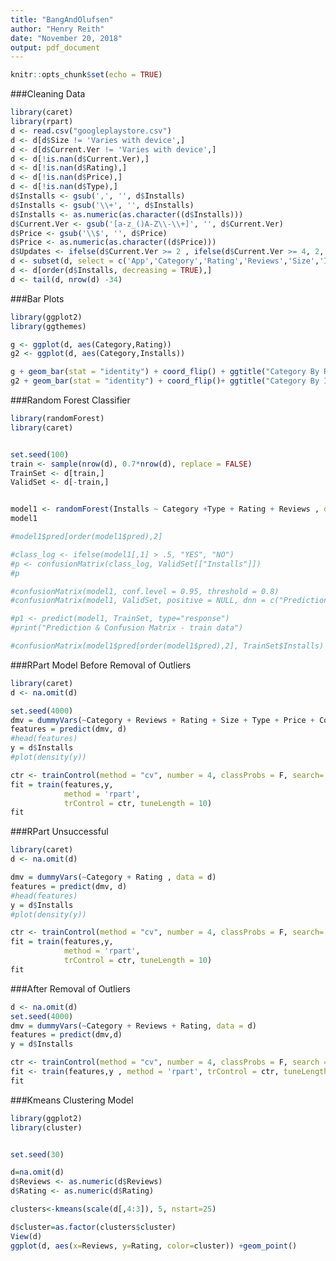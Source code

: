 ```yaml
---
title: "BangAndOlufsen"
author: "Henry Reith"
date: "November 20, 2018"
output: pdf_document
---
```


```r
knitr::opts_chunk$set(echo = TRUE)
```
###Cleaning Data
```r

library(caret)
library(rpart)
d <- read.csv("googleplaystore.csv")
d <- d[d$Size != 'Varies with device',]
d <- d[d$Current.Ver != 'Varies with device',]
d <- d[!is.nan(d$Current.Ver),]
d <- d[!is.nan(d$Rating),]
d <- d[!is.nan(d$Price),]
d <- d[!is.nan(d$Type),]
d$Installs <- gsub(',', '', d$Installs)
d$Installs <- gsub('\\+', '', d$Installs)
d$Installs <- as.numeric(as.character((d$Installs)))
d$Current.Ver <- gsub('[a-z_()A-Z\\-\\+]', '', d$Current.Ver)
d$Price <- gsub('\\$', '', d$Price)
d$Price <- as.numeric(as.character((d$Price)))
d$Updates <- ifelse(d$Current.Ver >= 2 , ifelse(d$Current.Ver >= 4, 2, 1), 0)
d <- subset(d, select = c('App','Category','Rating','Reviews','Size','Installs','Type','Price','Content.Rating','Last.Updated','Updates','Android.Ver' ))
d <- d[order(d$Installs, decreasing = TRUE),]
d <- tail(d, nrow(d) -34)

```
###Bar Plots
```r
library(ggplot2)
library(ggthemes)

g <- ggplot(d, aes(Category,Rating))
g2 <- ggplot(d, aes(Category,Installs))

g + geom_bar(stat = "identity") + coord_flip() + ggtitle("Category By Rating")
g2 + geom_bar(stat = "identity") + coord_flip()+ ggtitle("Category By Installs")
```

###Random Forest Classifier
```r
library(randomForest)
library(caret)


set.seed(100)
train <- sample(nrow(d), 0.7*nrow(d), replace = FALSE)
TrainSet <- d[train,]
ValidSet <- d[-train,]


model1 <- randomForest(Installs ~ Category +Type + Rating + Reviews , data = TrainSet, nTrees = 300, mtry = 3, importance = TRUE, savePredictions = "final", classProbs = TRUE)
model1

#model1$pred[order(model1$pred),2]

#class_log <- ifelse(model1[,1] > .5, "YES", "NO")
#p <- confusionMatrix(class_log, ValidSet[["Installs"]])
#p

#confusionMatrix(model1, conf.level = 0.95, threshold = 0.8)
#confusionMatrix(model1, ValidSet, positive = NULL, dnn = c("Prediction", "Reference"))

#p1 <- predict(model1, TrainSet, type="response")
#print("Prediction & Confusion Matrix - train data")

#confusionMatrix(model1$pred[order(model1$pred),2], TrainSet$Installs)
```



###RPart Model Before Removal of Outliers
```r
library(caret)
d <- na.omit(d)

set.seed(4000)
dmv = dummyVars(~Category + Reviews + Rating + Size + Type + Price + Content.Rating + Last.Updated + Updates + Android.Ver , data = d)
features = predict(dmv, d)
#head(features)
y = d$Installs
#plot(density(y))

ctr <- trainControl(method = "cv", number = 4, classProbs = F, search='random')
fit = train(features,y,
            method = 'rpart',
            trControl = ctr, tuneLength = 10)
fit


```

###RPart Unsuccessful
```r

library(caret)
d <- na.omit(d)

dmv = dummyVars(~Category + Rating , data = d)
features = predict(dmv, d)
#head(features)
y = d$Installs
#plot(density(y))

ctr <- trainControl(method = "cv", number = 4, classProbs = F, search='random')
fit = train(features,y,
            method = 'rpart',
            trControl = ctr, tuneLength = 10)
fit
```

###After Removal of Outliers

```r
d <- na.omit(d)
set.seed(4000)
dmv = dummyVars(~Category + Reviews + Rating, data = d)
features = predict(dmv,d)
y = d$Installs

ctr <- trainControl(method = "cv", number = 4, classProbs = F, search = "random")
fit <- train(features,y , method = 'rpart', trControl = ctr, tuneLength = 10)
fit

```


###Kmeans Clustering Model
```r
library(ggplot2)
library(cluster)


set.seed(30)

d=na.omit(d)
d$Reviews <- as.numeric(d$Reviews)
d$Rating <- as.numeric(d$Rating)

clusters<-kmeans(scale(d[,4:3]), 5, nstart=25)

d$cluster=as.factor(clusters$cluster)
View(d)
ggplot(d, aes(x=Reviews, y=Rating, color=cluster)) +geom_point()


```
